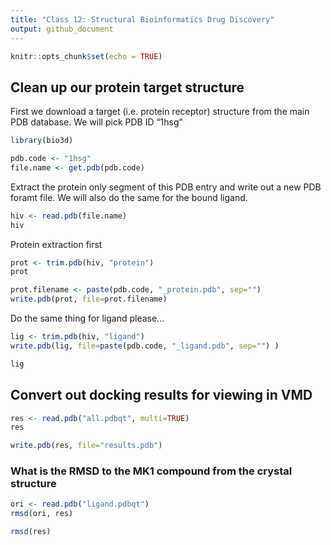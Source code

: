 ```yaml
---
title: "Class 12: Structural Bioinformatics Drug Discovery"
output: github_document
---
```


```r
knitr::opts_chunk$set(echo = TRUE)
```

## Clean up our protein target structure

First we download a target (i.e. protein receptor) structure from the main PDB database. We will pick PDB ID "1hsg"

```r
library(bio3d)

pdb.code <- "1hsg"
file.name <- get.pdb(pdb.code)
```

Extract the protein only segment of this PDB entry and write out a new PDB foramt file. We will also do the same for the bound ligand.

```r
hiv <- read.pdb(file.name)
hiv
```

Protein extraction first

```r
prot <- trim.pdb(hiv, "protein")
prot
```

```r
prot.filename <- paste(pdb.code, "_protein.pdb", sep="")
write.pdb(prot, file=prot.filename)
```

Do the same thing for ligand please...

```r
lig <- trim.pdb(hiv, "ligand")
write.pdb(lig, file=paste(pdb.code, "_ligand.pdb", sep="") )
```

```r
lig
```

## Convert out docking results for viewing in VMD

```r
res <- read.pdb("all.pdbqt", multi=TRUE)
res
```

```r
write.pdb(res, file="results.pdb")
```


### What is the RMSD to the MK1 compound from the crystal structure

```r
ori <- read.pdb("ligand.pdbqt")
rmsd(ori, res)
```

```r
rmsd(res)
```




